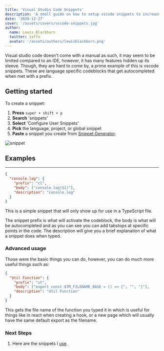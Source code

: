 ```yaml
---
title: 'Visual Studio Code Snippets'
description: 'A small guide on how to setup vscode snippets to increase your development speed!'
date: '2020-12-27'
cover: '/assets/covers/vscode-snippets.jpg'
author:
  name: Lewis Blackburn
  twitter: zxffo
  avatar: '/assets/authors/lewisblackburn.png'
---
```


Visual studio code doesn't come with a manual as such, it may seem to be limited compared to an IDE, however, it has many features hidden up its sleeve. Though, they are hard to come by, a prime example of this is vscode snippets. These are language specific codeblocks that get autocompleted when met with a prefix.

## Getting started

To create a snippet:

1. **Press** `super + shift + p`
2. **Search** 'snippets'
3. **Select** 'Configure User Snippets'
4. **Pick** the language, project, or global snippet
5. **Paste** a snippet you create from [Snippet Generator](https://snippet-generator.app/).

![snippet](/assets/posts/snippet.gif)

## Examples

---

```json:typescript.json
{
  "console.log": {
    "prefix": "cl",
    "body": ["console.log($1)"],
    "description": "console.log"
  }
}
```

This is a simple snippet that will only show up for use in a TypeScript file.

The snippet prefix is what will activate the codeblock, the body is what will be autocompleted and as you can see you can add tabstops at specific points in the code. The description will give you a brief explanation of what a snippet does when typed.

### Advanced usage

Those were the basic things you can do, however, you can do much more useful things such as:

```json
{
  "Util Function": {
    "prefix": "ut",
    "body": ["export const $TM_FILENAME_BASE = () => {", "", "}"],
    "description": "Util Function"
  }
}
```

This gets the file name of the function you typed it in which is useful for things like in react when creating a hook, or a new page which will usually have the same default export as the filename.

### Next Steps

1. Here are the snippets I [use](https://github.com/yarnlock/dotfiles/tree/master/vscode/snippets).
